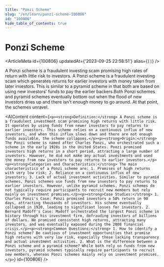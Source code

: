 ```yaml
---
title: "Ponzi Scheme"
slug: "/en/learn/ponzi-scheme-100806"
id: "100806"
hide_table_of_contents: true
---
```



# Ponzi Scheme

<ArticleMeta id={100806} updatedAt={'2023-09-25 22:58:51'} alias={`[]`} />
<div className='border-solid border-b border-t-0 my-4 border-[var(--ifm-color-gray-300)]' />

A Ponzi scheme is a fraudulent investing scam promising high rates of return with little risk to investors. A Ponzi scheme is a fraudulent investing scam which generates returns for earlier investors with money taken from later investors. This is similar to a pyramid scheme in that both are based on using new investors' funds to pay the earlier backers.Both Ponzi schemes and pyramid schemes eventually bottom out when the flood of new investors dries up and there isn't enough money to go around. At that point, the schemes unravel.

<AIContent content={`<p><strong>Definition:</strong> A Ponzi scheme is a fraudulent investment scam promising high returns with little risk. It operates by using funds from newer investors to pay returns to earlier investors. This scheme relies on a continuous influx of new investors, and when this influx slows down and there are not enough funds available, the scheme collapses.</p><p><strong>Origin:</strong> The Ponzi scheme is named after Charles Ponzi, who orchestrated such a scheme in the early 1920s in the United States. Ponzi promised investors high returns in a short period, attracting a large number of investors. However, he did not make any actual investments and used the money from new investors to pay returns to earlier investors.</p><p><strong>Categories and Characteristics:</strong> The main characteristics of a Ponzi scheme are: 1. Promises of high returns with very low risk; 2. Reliance on a continuous influx of new investors; 3. Lack of actual investment activities. Similar to pyramid schemes, Ponzi schemes use funds from new investors to pay returns to earlier investors. However, unlike pyramid schemes, Ponzi schemes do not typically require participants to recruit new members but rely mainly on investment promises.</p><p><strong>Case Studies:</strong> 1. Charles Ponzi's Case: Ponzi promised investors a 50% return in 90 days, attracting thousands of investors. His scheme eventually collapsed in 1920, leading to significant losses for investors. 2. Bernard Madoff's Case: Madoff orchestrated the largest Ponzi scheme in history through his investment firm, defrauding investors of billions of dollars. He promised consistent high returns, attracting many investors, and was eventually exposed during the 2008 financial crisis.</p><p><strong>Common Questions:</strong> 1. How to identify a Ponzi scheme? Be cautious of investment opportunities that promise high returns with very low risk, especially those lacking transparency and actual investment activities. 2. What is the difference between a Ponzi scheme and a pyramid scheme? While both rely on funds from new investors, pyramid schemes typically require participants to recruit new members, whereas Ponzi schemes mainly rely on investment promises.</p>`} id={100806} />
